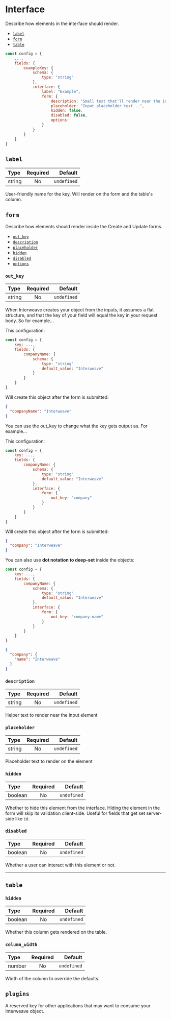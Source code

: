 # Interface

Describe how elements in the interface should render.

- [`label`](#label)
- [`form`](#form)
- [`table`](#table)

```js
const config = {
    ...,
    fields: {
        exampleKey: {
            schema: {
                type: "string"
            },
            interface: {
                label: "Example",
                form: {
                    description: "Small text that'll render near the input",
                    placeholder: "Input placeholder text...",
                    hidden: false,
                    disabled: false,
                    options:
                }
            }
        }
    }
}
```

## `label`

| Type   | Required |     Default |
| :----- | :------: | ----------: |
| string |    No    | `undefined` |

User-friendly name for the key. Will render on the form and the table's column.

## `form`

Describe how elements should render inside the Create and Update forms.

- [`out_key`](#out-key)
- [`description`](#description)
- [`placeholder`](#placeholder)
- [`hidden`](#hidden)
- [`disabled`](#disabled)
- [`options`](#options)

### `out_key`

| Type   | Required |     Default |
| :----- | :------: | ----------: |
| string |    No    | `undefined` |

When Interweave creates your object from the inputs, it assumes a flat structure, and that the key of your field will equal the key in your request body. So for example...

This configuration:

```js filename="Input"
const config = {
    key: ...,
    fields: {
        companyName: {
            schema: {
                type: "string"
                default_value: "Interweave"
            }
        }
    }
}
```

Will create this object after the form is submitted:

```json filename="Output"
{
  "companyName": "Interweave"
}
```

You can use the out_key to change what the key gets output as. For example...

This configuration:

```js filename="Input"
const config = {
    key: ...,
    fields: {
        companyName: {
            schema: {
                type: "string"
                default_value: "Interweave"
            },
            interface: {
                form: {
                    out_key: "company"
                }
            }
        }
    }
}
```

Will create this object after the form is submitted:

```json filename="Output"
{
  "company": "Interweave"
}
```

You can also use **dot notation to deep-set** inside the objects:

```js filename="Input"
const config = {
    key: ...,
    fields: {
        companyName: {
            schema: {
                type: "string"
                default_value: "Interweave"
            },
            interface: {
                form: {
                    out_key: "company.name"
                }
            }
        }
    }
}
```

```json filename="Output"
{
  "company": {
    "name": "Interweave"
  }
}
```

### `description`

| Type   | Required |     Default |
| :----- | :------: | ----------: |
| string |    No    | `undefined` |

Helper text to render near the input element

### `placeholder`

| Type   | Required |     Default |
| :----- | :------: | ----------: |
| string |    No    | `undefined` |

Placeholder text to render on the element

### `hidden`

| Type    | Required |     Default |
| :------ | :------: | ----------: |
| boolean |    No    | `undefined` |

Whether to hide this element from the interface. Hiding the element in the form will skip its validation client-side. Useful for fields that get set server-side like `id`.

### `disabled`

| Type    | Required |     Default |
| :------ | :------: | ----------: |
| boolean |    No    | `undefined` |

Whether a user can interact with this element or not.

---

## `table`

### `hidden`

| Type    | Required |     Default |
| :------ | :------: | ----------: |
| boolean |    No    | `undefined` |

Whether this column gets rendered on the table.

### `column_width`

| Type   | Required |     Default |
| :----- | :------: | ----------: |
| number |    No    | `undefined` |

Width of the column to override the defaults.

## `plugins`

A reserved key for other applications that may want to consume your Interweave object.
